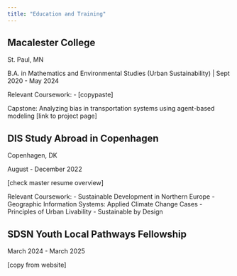 ```yaml
---
title: "Education and Training"
---
```


## Macalester College

St. Paul, MN

B.A. in Mathematics and Environmental Studies (Urban Sustainability) \| Sept 2020 - May 2024

Relevant Coursework: - \[copypaste\]

Capstone: Analyzing bias in transportation systems using agent-based modeling \[link to project page\]

## DIS Study Abroad in Copenhagen

Copenhagen, DK

August - December 2022

\[check master resume overview\]

Relevant Coursework: - Sustainable Development in Northern Europe - Geographic Information Systems: Applied Climate Change Cases - Principles of Urban Livability - Sustainable by Design

## SDSN Youth Local Pathways Fellowship

March 2024 - March 2025

\[copy from website\]
